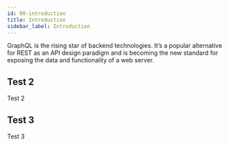 ```yaml
---
id: 00-introduction
title: Introduction
sidebar_label: Introduction
---
```


GraphQL is the rising star of backend technologies. It’s a popular alternative for REST as an API design paradigm and is becoming the new standard for exposing the data and functionality of a web server.

## Test 2

Test 2

## Test 3

Test 3
